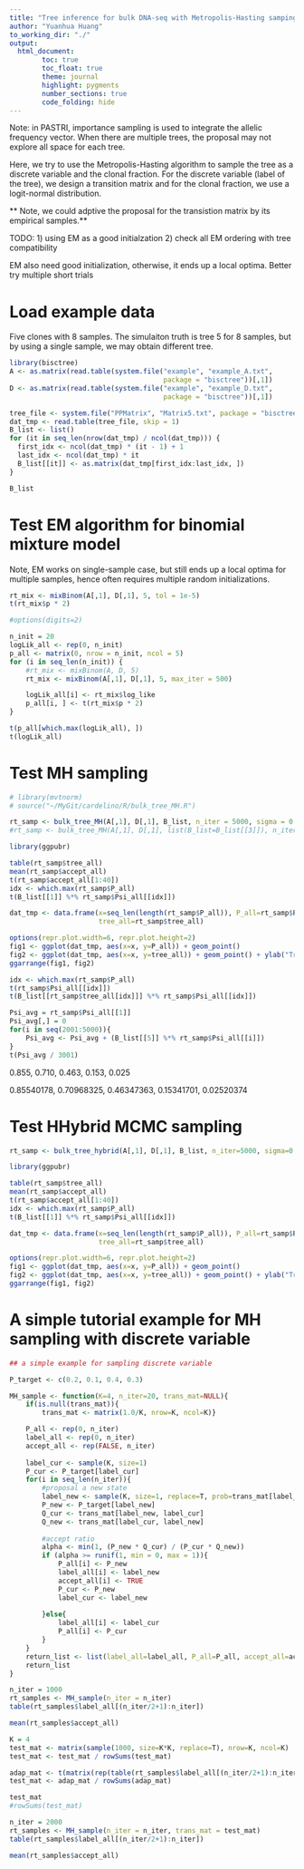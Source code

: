 ```yaml
---
title: "Tree inference for bulk DNA-seq with Metropolis-Hasting samping or Hybrid MCMC sampling"
author: "Yuanhua Huang"
to_working_dir: "./"
output:
  html_document:
        toc: true
        toc_float: true
        theme: journal
        highlight: pygments
        number_sections: true
        code_folding: hide
---
```


Note: in PASTRI, importance sampling is used to integrate the allelic frequency vector. When there are multiple trees, the proposal may not explore all space for each tree.

Here, we try to use the Metropolis-Hasting algorithm to sample the tree as a discrete variable and the clonal fraction. For the discrete variable (label of the tree), we design a transition matrix and for the clonal fraction, we use a logit-normal distribution.

** Note, we could adptive the proposal for the transistion matrix by its empirical samples.**

TODO: 1) using EM as a good initialzation
2) check all EM ordering with tree compatibility

EM also need good initialization, otherwise, it ends up a local optima. Better try multiple short trials



# Load example data
Five clones with 8 samples. The simulaiton truth is tree 5 for 8 samples, but 
by using a single sample, we may obtain different tree.
```r
library(bisctree)
A <- as.matrix(read.table(system.file("example", "example_A.txt", 
                                      package = "bisctree"))[,1])
D <- as.matrix(read.table(system.file("example", "example_D.txt", 
                                      package = "bisctree"))[,1])

tree_file <- system.file("PPMatrix", "Matrix5.txt", package = "bisctree") 
dat_tmp <- read.table(tree_file, skip = 1)
B_list <- list()
for (it in seq_len(nrow(dat_tmp) / ncol(dat_tmp))) {
  first_idx <- ncol(dat_tmp) * (it - 1) + 1
  last_idx <- ncol(dat_tmp) * it
  B_list[[it]] <- as.matrix(dat_tmp[first_idx:last_idx, ])
}
```

```r
B_list
```


# Test EM algorithm for binomial mixture model
Note, EM works on single-sample case, but still ends up a local optima for 
multiple samples, hence often requires multiple random initializations.
```r
rt_mix <- mixBinom(A[,1], D[,1], 5, tol = 1e-5)
t(rt_mix$p * 2)
```

```r
#options(digits=2)

n_init = 20
logLik_all <- rep(0, n_init)
p_all <- matrix(0, nrow = n_init, ncol = 5)
for (i in seq_len(n_init)) {
    #rt_mix <- mixBinom(A, D, 5)
    rt_mix <- mixBinom(A[,1], D[,1], 5, max_iter = 500)

    logLik_all[i] <- rt_mix$log_like
    p_all[i, ] <- t(rt_mix$p * 2)
}

t(p_all[which.max(logLik_all), ])
t(logLik_all)
```

# Test MH sampling

```r
# library(mvtnorm)
# source("~/MyGit/cardelino/R/bulk_tree_MH.R")

rt_samp <- bulk_tree_MH(A[,1], D[,1], B_list, n_iter = 5000, sigma = 0.015)
#rt_samp <- bulk_tree_MH(A[,1], D[,1], list(B_list=B_list[[3]]), n_iter=5000, sigma=0.015)
```

```r
library(ggpubr)

table(rt_samp$tree_all)
mean(rt_samp$accept_all)
t(rt_samp$accept_all[1:40])
idx <- which.max(rt_samp$P_all)
t(B_list[[1]] %*% rt_samp$Psi_all[[idx]])

dat_tmp <- data.frame(x=seq_len(length(rt_samp$P_all)), P_all=rt_samp$P_all, 
                      tree_all=rt_samp$tree_all)

options(repr.plot.width=6, repr.plot.height=2)
fig1 <- ggplot(dat_tmp, aes(x=x, y=P_all)) + geom_point()
fig2 <- ggplot(dat_tmp, aes(x=x, y=tree_all)) + geom_point() + ylab("Tree index sampling")
ggarrange(fig1, fig2)
```

```r
idx <- which.max(rt_samp$P_all)
t(rt_samp$Psi_all[[idx]])
t(B_list[[rt_samp$tree_all[idx]]] %*% rt_samp$Psi_all[[idx]])

Psi_avg = rt_samp$Psi_all[[1]]
Psi_avg[,] = 0
for(i in seq(2001:5000)){
    Psi_avg <- Psi_avg + (B_list[[5]] %*% rt_samp$Psi_all[[i]])
}
t(Psi_avg / 3001)
```

0.855, 0.710, 0.463, 0.153, 0.025

0.85540178, 0.70968325, 0.46347363, 0.15341701, 0.02520374



# Test HHybrid MCMC sampling

```r
rt_samp <- bulk_tree_hybrid(A[,1], D[,1], B_list, n_iter=5000, sigma=0.015)
```

```r
library(ggpubr)

table(rt_samp$tree_all)
mean(rt_samp$accept_all)
t(rt_samp$accept_all[1:40])
idx <- which.max(rt_samp$P_all)
t(B_list[[1]] %*% rt_samp$Psi_all[[idx]])

dat_tmp <- data.frame(x=seq_len(length(rt_samp$P_all)), P_all=rt_samp$P_all, 
                      tree_all=rt_samp$tree_all)

options(repr.plot.width=6, repr.plot.height=2)
fig1 <- ggplot(dat_tmp, aes(x=x, y=P_all)) + geom_point()
fig2 <- ggplot(dat_tmp, aes(x=x, y=tree_all)) + geom_point() + ylab("Tree index sampling")
ggarrange(fig1, fig2)
```



# A simple tutorial example for MH sampling with discrete variable

```r
## a simple example for sampling discrete variable

P_target <- c(0.2, 0.1, 0.4, 0.3)

MH_sample <- function(K=4, n_iter=20, trans_mat=NULL){
    if(is.null(trans_mat)){ 
        trans_mat <- matrix(1.0/K, nrow=K, ncol=K)}

    P_all <- rep(0, n_iter)
    label_all <- rep(0, n_iter)
    accept_all <- rep(FALSE, n_iter)
    
    label_cur <- sample(K, size=1)
    P_cur <- P_target[label_cur]
    for(i in seq_len(n_iter)){
        #proposal a new state
        label_new <- sample(K, size=1, replace=T, prob=trans_mat[label_cur,])
        P_new <- P_target[label_new]
        Q_cur <- trans_mat[label_new, label_cur]
        Q_new <- trans_mat[label_cur, label_new]
        
        #accept ratio
        alpha <- min(1, (P_new * Q_cur) / (P_cur * Q_new))
        if (alpha >= runif(1, min = 0, max = 1)){
            P_all[i] <- P_new
            label_all[i] <- label_new
            accept_all[i] <- TRUE
            P_cur <- P_new
            label_cur <- label_new
            
        }else{
            label_all[i] <- label_cur
            P_all[i] <- P_cur
        }
    }
    return_list <- list(label_all=label_all, P_all=P_all, accept_all=accept_all)
    return_list
}
```

```r
n_iter = 1000
rt_samples <- MH_sample(n_iter = n_iter)
table(rt_samples$label_all[(n_iter/2+1):n_iter])

mean(rt_samples$accept_all)
```

```r
K = 4
test_mat <- matrix(sample(1000, size=K*K, replace=T), nrow=K, ncol=K)
test_mat <- test_mat / rowSums(test_mat)

adap_mat <- t(matrix(rep(table(rt_samples$label_all[(n_iter/2+1):n_iter]), K), nrow=K))
test_mat <- adap_mat / rowSums(adap_mat)

test_mat
#rowSums(test_mat)

n_iter = 2000
rt_samples <- MH_sample(n_iter = n_iter, trans_mat = test_mat)
table(rt_samples$label_all[(n_iter/2+1):n_iter])

mean(rt_samples$accept_all)
```
